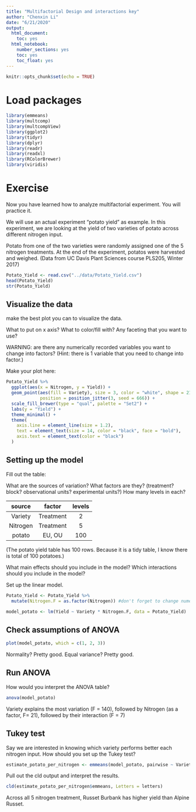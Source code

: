 ---
title: "Multifactorial Design and interactions key"
author: "Chenxin Li"
date: "6/21/2020"
output:
  html_document:
    toc: yes  
  html_notebook:   
    number_sections: yes    
    toc: yes  
    toc_float: yes
---

```{r setup, include=FALSE}
knitr::opts_chunk$set(echo = TRUE)
```

# Load packages

```{r}
library(emmeans)  
library(multcomp)
library(multcompView)
library(ggplot2) 
library(tidyr)
library(dplyr)
library(readr)
library(readxl)
library(RColorBrewer)
library(viridis)
```

# Exercise

Now you have learned how to analyze multifactorial experiment.
You will practice it.

We will use an actual experiment "potato yield" as example.
In this experiment, we are looking at the yield of two varieties of potato across different nitrogen input.

Potato from one of the two varieties were randomly assigned one of the 5 nitrogen treatments.
At the end of the experiment, potatos were harvested and weighed.
(Data from UC Davis Plant Sciences course PLS205, Winter 2017)

```{r}
Potato_Yield <- read.csv("../data/Potato_Yield.csv")
head(Potato_Yield)
str(Potato_Yield)
```

## Visualize the data

make the best plot you can to visualize the data.

What to put on x axis?
What to color/fill with?
Any faceting that you want to use?

WARNING: are there any numerically recorded variables you want to change into factors?
(Hint: there is 1 variable that you need to change into factor.)

Make your plot here:

```{r}
Potato_Yield %>% 
  ggplot(aes(x = Nitrogen, y = Yield)) +
  geom_point(aes(fill = Variety), size = 3, color = "white", shape = 21,
             position = position_jitter(3, seed = 666)) +
  scale_fill_brewer(type = "qual", palette = "Set2") +
  labs(y = "Yield") +
  theme_minimal() +
  theme(
    axis.line = element_line(size = 1.2),
    text = element_text(size = 14, color = "black", face = "bold"),
    axis.text = element_text(color = "black")
  )
```

## Setting up the model

Fill out the table:

What are the sources of variation?
What factors are they? (treatment? block? observational units? experimental units?)
How many levels in each?

|  source  |  factor   | levels |
|:--------:|:---------:|:------:|
| Variety  | Treatment |   2    |
| Nitrogen | Treatment |   5    |
| potato   |  EU, OU   |  100   |

(The potato yield table has 100 rows.
Because it is a tidy table,
I know there is total of 100 potatoes.)

What main effects should you include in the model?
Which interactions should you include in the model?

Set up the linear model.

```{r}
Potato_Yield <- Potato_Yield %>% 
  mutate(Nitrogen.F = as.factor(Nitrogen)) #don't forget to change numeric variable to factor for ANOVA

model_potato <- lm(Yield ~ Variety * Nitrogen.F, data = Potato_Yield)
```

## Check assumptions of ANOVA

```{r}
plot(model_potato, which = c(1, 2, 3))
```

Normality?
Pretty good.
Equal variance?
Pretty good.

## Run ANOVA

How would you interpret the ANOVA table?

```{r}
anova(model_potato)
```

Variety explains the most variation (F = 140),
followed by Nitrogen (as a factor, F= 21),
followed by their interaction (F = 7)

## Tukey test

Say we are interested in knowing which variety performs better each nitrogen input.
How should you set up the Tukey test?

```{r}
estimate_potato_per_nitrogen <- emmeans(model_potato, pairwise ~ Variety | Nitrogen.F)
```

Pull out the cld output and interpret the results.

```{r}
cld(estimate_potato_per_nitrogen$emmeans, Letters = letters)
```

Across all 5 nitrogen treatment, Russet Burbank has higher yield than Alpine Russet.
